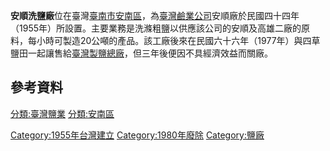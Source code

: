 {{Onesource|time=2015-08-15T16:31:44+00:00}}
{{Expand|time=2015-08-15T16:31:44+00:00}}

'''安順洗鹽廠'''位在臺灣[[臺南市|臺南市]][[安南區|安南區]]，為[[臺灣鹼業公司|臺灣鹼業公司]]安順廠於民國四十四年（1955年）所設置。主要業務是洗滌粗鹽以供應該公司的安順及高雄二廠的原料，每小時可製造20公噸的產品。該工廠後來在民國六十六年（1977年）與四草鹽田一起讓售給[[臺灣製鹽總廠|臺灣製鹽總廠]]，但三年後便因不具經濟效益而關廠{{r|鹽}}。

== 參考資料 ==
{{reflist|2|refs=
<ref name="鹽">{{cite book|author=張復明、方俊育 |title=《台灣的鹽業》 |publisher=遠足文化 |location=台北縣新店市 |isbn=978-986-6731-20-4 |page=117頁|date=2008年11月}}</ref>
}}

{{臺灣鹽業}}

[[分類:臺灣鹽業|分類:臺灣鹽業]]
[[分類:安南區|分類:安南區]]
[[Category:1955年台灣建立|Category:1955年台灣建立]]
[[Category:1980年廢除|Category:1980年廢除]]
[[Category:鹽廠|Category:鹽廠]]